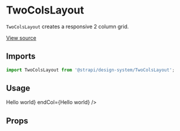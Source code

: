 <!--- TwoColsLayout.stories.mdx --->


<Meta title="Design System/Components/TwoColsLayout" component={TwoColsLayout} />

# TwoColsLayout

`TwoColsLayout` creates a responsive 2 column grid.

[View source](https://github.com/strapi/design-system/tree/develop/packages/strapi-design-system/src/TwoColsLayout)

## Imports

```js
import TwoColsLayout from '@strapi/design-system/TwoColsLayout';
```

## Usage

<Canvas>
  <Story name="base">
    <Box padding={8} background="neutral100">
      <TwoColsLayout startCol={<Box padding={4}>Hello world</Box>} endCol={<Box padding={4}>Hello world</Box>} />
    </Box>
  </Story>
</Canvas>

## Props

<ArgsTable of={TwoColsLayout} />
